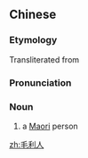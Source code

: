 ==Chinese==
{{zh-forms|type=21}}

===Etymology===
Transliterated from {{etyl|en|zh}} {{m|en||Maori}}

===Pronunciation===
{{zh-pron
|m=Máolìrén
|cat=n
}}

===Noun===
{{zh-noun}}
# a [[Maori]] person

[[zh:毛利人]]